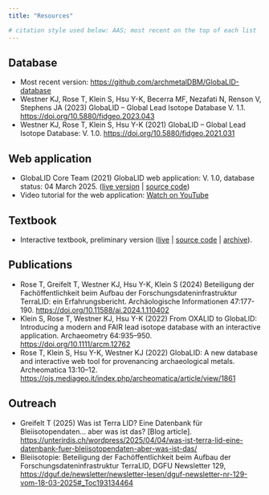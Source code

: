 ```yaml
---
title: "Resources"

# citation style used below: AAS; most recent on the top of each list
---
```


<!-- ## Metadata profile -->

## Database
* Most recent version: <https://github.com/archmetalDBM/GlobaLID-database>
* Westner KJ, Rose T, Klein S, Hsu Y-K, Becerra MF, Nezafati N, Renson V, Stephens JA (2023) GlobaLID – Global Lead Isotope Database V. 1.1. <https://doi.org/10.5880/fidgeo.2023.043>
* Westner KJ, Rose T, Klein S, Hsu Y-K (2021) GlobaLID – Global Lead Isotope Database: V. 1.0. <https://doi.org/10.5880/fidgeo.2021.031>

## Web application
* GlobaLID Core Team (2021) GlobaLID web application: V. 1.0, database status: 04 March 2025. ([live version](https://globalid.dmt-lb.de/) | [source code](https://github.com/archmetalDBM/GlobaLID-App))
* Video tutorial for the web application: [Watch on YouTube](https://www.youtube.com/watch?v=qwKStMc-068)

## Textbook
* Interactive textbook, preliminary version ([live](https://archmetaldbm.github.io/GlobaLID-Edu/) | [source code](https://github.com/archmetalDBM/GlobaLID-Edu) | [archive](https://doi.org/10.5281/zenodo.10205820)).

<!-- ## Toolbox -->


## Publications
* Rose T, Greifelt T, Westner KJ, Hsu Y-K, Klein S (2024) Beteiligung der Fachöffentlichkeit beim Aufbau der Forschungsdateninfrastruktur TerraLID: ein Erfahrungsbericht. Archäologische Informationen 47:177-190. <https://doi.org/10.11588/ai.2024.1.110402>
* Klein S, Rose T, Westner KJ, Hsu Y-K (2022) From OXALID to GlobaLID: Introducing a modern and FAIR lead isotope database with an interactive application. Archaeometry 64:935–950. <https://doi.org/10.1111/arcm.12762>
* Rose T, Klein S, Hsu Y-K, Westner KJ (2022) GlobaLID: A new database and interactive web tool for provenancing archaeological metals. Archeomatica 13:10–12. <https://ojs.mediageo.it/index.php/archeomatica/article/view/1861>

## Outreach
* Greifelt T (2025) Was ist Terra LID? Eine Datenbank für Bleiisotopendaten… aber was ist das? [Blog article]. <https://unterirdis.ch/wordpress/2025/04/04/was-ist-terra-lid-eine-datenbank-fuer-bleiisotopendaten-aber-was-ist-das/>
* Bleiisotopie: Beteiligung der Fachöffentlichkeit beim Aufbau der Forschungsdateninfrastruktur TerraLID, DGFU Newsletter 129, <https://dguf.de/newsletter/newsletter-lesen/dguf-newsletter-nr-129-vom-18-03-2025#_Toc193134464>
